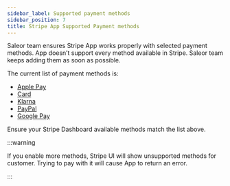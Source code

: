 ```yaml
---
sidebar_label: Supported payment methods
sidebar_position: 7
title: Stripe App Supported Payment methods
---
```


Saleor team ensures Stripe App works properly with selected payment methods.
App doesn’t support every method available in Stripe. Saleor team keeps adding them as soon as possible.

The current list of payment methods is:

- [Apple Pay](https://docs.stripe.com/apple-pay)
- [Card](https://docs.stripe.com/payments/cards)
- [Klarna](https://docs.stripe.com/payments/klarna)
- [PayPal](https://docs.stripe.com/payments/paypal)
- [Google Pay](https://docs.stripe.com/google-pay)

Ensure your Stripe Dashboard available methods match the list above.

:::warning

If you enable more methods, Stripe UI will show unsupported methods for customer.
Trying to pay with it will cause App to return an error.

:::
